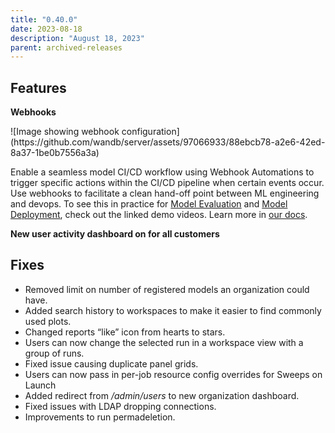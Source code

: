 ```yaml
---
title: "0.40.0"
date: 2023-08-18
description: "August 18, 2023"
parent: archived-releases
---
```



<Danger>
<Text/>
</Danger>

## Features

************Webhooks************

<Frame>
![Image showing webhook configuration](https://github.com/wandb/server/assets/97066933/88ebcb78-a2e6-42ed-8a37-1be0b7556a3a)
</Frame>


Enable a seamless model CI/CD workflow using Webhook Automations to trigger specific actions within the CI/CD pipeline when certain events occur. Use webhooks to facilitate a clean hand-off point between ML engineering and devops. To see this in practice for [Model Evaluation](https://www.youtube.com/watch?v=7j-Mtbo-E74) and [Model Deployment](https://www.youtube.com/watch?v=g5UiAFjM2nA), check out the linked demo videos. Learn more in [our docs](/guides/automations/create-automations/webhook/). 

**************************************New user activity dashboard on for all customers**************************************

## Fixes

- Removed limit on number of registered models an organization could have.
- Added search history to workspaces to make it easier to find commonly used plots.
- Changed reports “like” icon from hearts to stars.
- Users can now change the selected run in a workspace view with a group of runs.
- Fixed issue causing duplicate panel grids.
- Users can now pass in per-job resource config overrides for Sweeps on Launch
- Added redirect from */admin/users* to new organization dashboard.
- Fixed issues with LDAP dropping connections.
- Improvements to run permadeletion.
